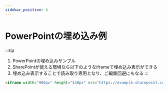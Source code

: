 ```yaml
---
sidebar_position: 4
---
```

# PowerPointの埋め込み例

:::tip
1. PowerPointの埋め込みサンプル
1. SharePointが使える環境なら以下のようなiframeで埋め込み表示ができる
1. 埋め込み表示することで読み取り専用となり、ご編集回避にもなる
:::

```html
<iframe width="900px" height="540px" src="https://example.sharepoint.com/sites/xxx/_layouts/1/Doc.aspx?sourcedoc={123456}&emp;action=embedview" frameborder="0">これは、<a target="_blank" href="https://office.com/webapps">Office</a> の機能を利用した、<a target="_blank" href="https://office.com">Microsoft Office</a> の埋め込み型のプレゼンテーションです。</iframe>
```
